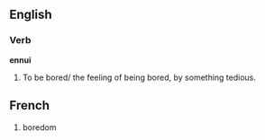 ==English==
===Verb===
'''ennui'''
# To be bored/ the feeling of being bored, by something tedious.

==French==
#boredom